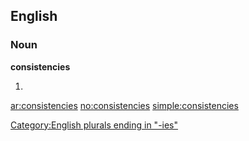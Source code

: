 ==English==

===Noun===
'''consistencies'''

# {{plural of|[[consistency]]}}

[[Category:English plurals ending in "-ies"]]

[[ar:consistencies]]
[[no:consistencies]]
[[simple:consistencies]]